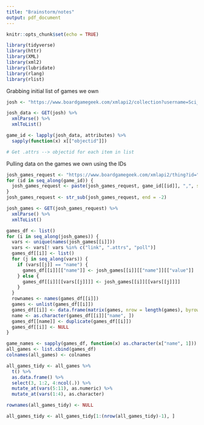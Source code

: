 ---
title: "Brainstorm/notes"
output: pdf_document
---

```{r setup, include=FALSE}
knitr::opts_chunk$set(echo = TRUE)
```

```{r}
library(tidyverse)
library(httr)
library(XML)
library(xml2)
library(lubridate)
library(rlang)
library(rlist)
```

Grabbing initial list of games we own
```{r}
josh <- "https://www.boardgamegeek.com/xmlapi2/collection?username=Sci_Karate&subtype=boardgame&own=1"

josh_data <- GET(josh) %>%
  xmlParse() %>%
  xmlToList() 

game_id <- lapply(josh_data, attributes) %>%
  sapply(function(x) x[["objectid"]]) 

# Get .attrs --> objectid for each item in list
```


Pulling data on the games we own using the IDs
```{r}
josh_games_request <- "https://www.boardgamegeek.com/xmlapi2/thing?id="
for (id in seq_along(game_id)) {
  josh_games_request <- paste(josh_games_request, game_id[[id]], ",", sep = "")
}
josh_games_request <- str_sub(josh_games_request, end = -2)

josh_games <- GET(josh_games_request) %>%
  xmlParse() %>%
  xmlToList()

games_df <- list()
for (i in seq_along(josh_games)) {
  vars <- unique(names(josh_games[[i]]))
  vars <- vars[! vars %in% c("link", ".attrs", "poll")]
  games_df[[i]] <- list()
  for (j in seq_along(vars)) {
    if (vars[[j]] == "name") {
      games_df[[i]][["name"]] <- josh_games[[i]][["name"]][["value"]]
    } else {
      games_df[[i]][[vars[[j]]]] <- josh_games[[i]][[vars[[j]]]]
    }
  }
  rownames <- names(games_df[[i]])
  games <- unlist(games_df[[i]])
  games_df[[i]] <- data.frame(matrix(games, nrow = length(games), byrow = T), row.names = rownames)
  name <- as.character(games_df[[i]]["name", ])
  games_df[[name]] <- duplicate(games_df[[i]])
  games_df[[i]] <- NULL
}

game_names <- sapply(games_df, function(x) as.character(x["name", 1]))
all_games <- list.cbind(games_df)
colnames(all_games) <- colnames

all_games_tidy <- all_games %>%
  t() %>%
  as.data.frame() %>%
  select(3, 1:2, 4:ncol(.)) %>%
  mutate_at(vars(5:11), as.numeric) %>%
  mutate_at(vars(1:4), as.character)

rownames(all_games_tidy) <- NULL

all_games_tidy <- all_games_tidy[1:(nrow(all_games_tidy)-1), ]
```